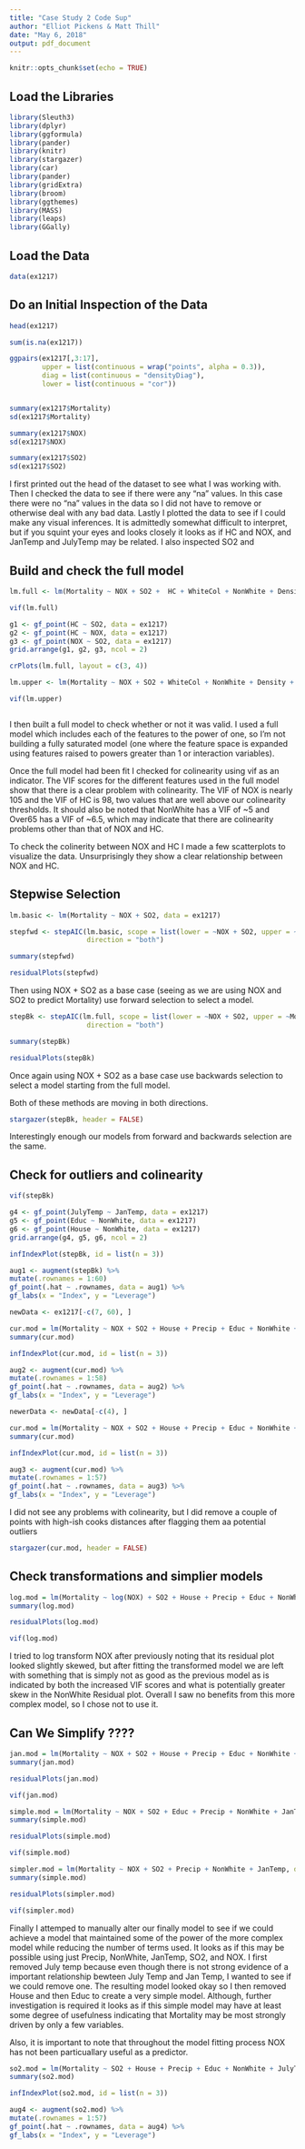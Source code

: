 ```yaml
---
title: "Case Study 2 Code Sup"
author: "Elliot Pickens & Matt Thill"
date: "May 6, 2018"
output: pdf_document
---
```


```r
knitr::opts_chunk$set(echo = TRUE)
```

## Load the Libraries

```r
library(Sleuth3)
library(dplyr)
library(ggformula)
library(pander)
library(knitr)
library(stargazer)
library(car)
library(pander)
library(gridExtra)
library(broom)
library(ggthemes)
library(MASS)
library(leaps)
library(GGally)
```

## Load the Data

```r
data(ex1217)
```

## Do an Initial Inspection of the Data

```r
head(ex1217)

sum(is.na(ex1217))

ggpairs(ex1217[,3:17],
        upper = list(continuous = wrap("points", alpha = 0.3)),
        diag = list(continuous = "densityDiag"),
        lower = list(continuous = "cor"))


summary(ex1217$Mortality)
sd(ex1217$Mortality)

summary(ex1217$NOX)
sd(ex1217$NOX)

summary(ex1217$SO2)
sd(ex1217$SO2)

```

I first printed out the head of the dataset to see what I was working with. Then I checked the data to see if there were any "na" values. In this case there were no "na" values in the data so I did not have to remove or otherwise deal with any bad data. Lastly I plotted the data to see if I could make any visual inferences. It is admittedly somewhat difficult to interpret, but if you squint your eyes and looks closely it looks as if HC and NOX, and JanTemp and JulyTemp may be related. I also inspected SO2 and 

## Build and check the full model

```r
lm.full <- lm(Mortality ~ NOX + SO2 +  HC + WhiteCol + NonWhite + Density + Sound +Educ + House + Over65 + JulyTemp + JanTemp + Humidity + Precip, data = ex1217)

vif(lm.full)

g1 <- gf_point(HC ~ SO2, data = ex1217)
g2 <- gf_point(HC ~ NOX, data = ex1217)
g3 <- gf_point(NOX ~ SO2, data = ex1217)
grid.arrange(g1, g2, g3, ncol = 2)

crPlots(lm.full, layout = c(3, 4))

lm.upper <- lm(Mortality ~ NOX + SO2 + WhiteCol + NonWhite + Density + Sound +Educ + House + Over65 + JulyTemp + JanTemp + Humidity + Precip, data = ex1217)

vif(lm.upper)



```

I then built a full model to check whether or not it was valid. I used a full model which includes each of the features to the power of one, so I'm not building a fully saturated model (one where the feature space is expanded using features raised to powers greater than 1 or interaction variables). 

Once the full model had been fit I checked for colinearity using vif as an indicator. The VIF scores for the different features used in the full model show that there is a clear problem with colinearity. The VIF of NOX is nearly 105 and the VIF of HC is 98, two values that are well above our colinearity thresholds. It should also be noted that NonWhite has a VIF of ~5 and Over65 has a VIF of ~6.5, which may indicate that there are colinearity problems other than that of NOX and HC.

To check the colinerity between NOX and HC I made a few scatterplots to visualize the data. Unsurprisingly they show a clear relationship between NOX and HC.

## Stepwise Selection

```r
lm.basic <- lm(Mortality ~ NOX + SO2, data = ex1217)

stepfwd <- stepAIC(lm.basic, scope = list(lower = ~NOX + SO2, upper = ~Mortality ~ NOX + SO2 +  HC + WhiteCol + NonWhite + Density + Sound +Educ + House + Over65 + JulyTemp + JanTemp + Humidity + Precip),
                   direction = "both")

summary(stepfwd)

residualPlots(stepfwd)


```

Then using NOX + SO2 as a base case (seeing as we are using NOX and SO2 to predict Mortality) use forward selection to select a model.

```r


stepBk <- stepAIC(lm.full, scope = list(lower = ~NOX + SO2, upper = ~Mortality ~ NOX + SO2 +  HC + WhiteCol + NonWhite + Density + Sound +Educ + House + Over65 + JulyTemp + JanTemp + Humidity + Precip),
                   direction = "both")

summary(stepBk)

residualPlots(stepBk)

```

Once again using NOX + SO2 as a base case use backwards selection to select a model starting from the full model.

Both of these methods are moving in both directions.

```r
stargazer(stepBk, header = FALSE)
```

Interestingly enough our models from forward and backwards selection are the same.

## Check for outliers and colinearity

```r
vif(stepBk)

g4 <- gf_point(JulyTemp ~ JanTemp, data = ex1217)
g5 <- gf_point(Educ ~ NonWhite, data = ex1217)
g6 <- gf_point(House ~ NonWhite, data = ex1217)
grid.arrange(g4, g5, g6, ncol = 2)

infIndexPlot(stepBk, id = list(n = 3))

aug1 <- augment(stepBk) %>%
mutate(.rownames = 1:60)
gf_point(.hat ~ .rownames, data = aug1) %>%
gf_labs(x = "Index", y = "Leverage") 

newData <- ex1217[-c(7, 60), ]

cur.mod = lm(Mortality ~ NOX + SO2 + House + Precip + Educ + NonWhite + JulyTemp + JanTemp, data = newData)
summary(cur.mod)

infIndexPlot(cur.mod, id = list(n = 3))

aug2 <- augment(cur.mod) %>%
mutate(.rownames = 1:58)
gf_point(.hat ~ .rownames, data = aug2) %>%
gf_labs(x = "Index", y = "Leverage") 

newerData <- newData[-c(4), ]

cur.mod = lm(Mortality ~ NOX + SO2 + House + Precip + Educ + NonWhite + JulyTemp + JanTemp, data = newerData)
summary(cur.mod)

infIndexPlot(cur.mod, id = list(n = 3))

aug3 <- augment(cur.mod) %>%
mutate(.rownames = 1:57)
gf_point(.hat ~ .rownames, data = aug3) %>%
gf_labs(x = "Index", y = "Leverage") 
```

I did not see any problems with colinearity, but I did remove a couple of points with high-ish cooks distances after flagging them aa potential outliers 

```r
stargazer(cur.mod, header = FALSE)

```

## Check transformations and simplier models

```r
log.mod = lm(Mortality ~ log(NOX) + SO2 + House + Precip + Educ + NonWhite + JulyTemp + JanTemp, data = newerData)
summary(log.mod)

residualPlots(log.mod)

vif(log.mod)
```

I tried to log transform NOX after previously noting that its residual plot looked slightly skewed, but after fitting the transformed model we are left with something that is simply not as good as the previous model as is indicated by both the increased VIF scores and what is potentially greater skew in the NonWhite Residual plot. Overall I saw no benefits from this more complex model, so I chose not to use it.

##  Can We Simplify ????

```r
jan.mod = lm(Mortality ~ NOX + SO2 + House + Precip + Educ + NonWhite + JanTemp, data = newerData)
summary(jan.mod)

residualPlots(jan.mod)

vif(jan.mod)

simple.mod = lm(Mortality ~ NOX + SO2 + Educ + Precip + NonWhite + JanTemp, data = newerData)
summary(simple.mod)

residualPlots(simple.mod)

vif(simple.mod)

simpler.mod = lm(Mortality ~ NOX + SO2 + Precip + NonWhite + JanTemp, data = newerData)
summary(simple.mod)

residualPlots(simpler.mod)

vif(simpler.mod)

```

Finally I attemped to manually alter our finally model to see if we could achieve a model that maintained some of the power of the more complex model while reducing the number of terms used. It looks as if this may be possible using just Precip, NonWhite, JanTemp, SO2, and NOX. I first removed July temp because even though there is not strong evidence of a important relationship bewteen July Temp and Jan Temp, I wanted to see if we could remove one. The resulting model looked okay so I then removed House and then Educ to create a very simple model. Although, further investigation is required it looks as if this simple model may have at least some degree of usefulness indicating that Mortality may be most strongly driven by only a few variables. 

Also, it is important to note that throughout the model fitting process NOX has not been particuallary useful as a predictor.

```r
so2.mod = lm(Mortality ~ SO2 + House + Precip + Educ + NonWhite + JulyTemp + JanTemp, data = newerData)
summary(so2.mod)

infIndexPlot(so2.mod, id = list(n = 3))

aug4 <- augment(so2.mod) %>%
mutate(.rownames = 1:57)
gf_point(.hat ~ .rownames, data = aug4) %>%
gf_labs(x = "Index", y = "Leverage") 
```










